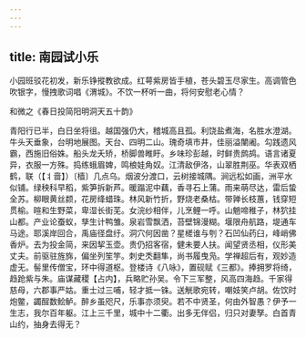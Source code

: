 ```yaml
---
---
---
```

title: 南园试小乐
---



小园班驳花初发，新乐铮摐教欲成。红萼紫房皆手植，苍头碧玉尽家生。高调管色吹银字，慢拽歌词唱《渭城》。不饮一杯听一曲，将何安慰老心情？

和微之《春日投简阳明洞天五十韵》

青阳行已半，白日坐将徂。越国强仍大，稽城高且孤。利饶盐煮海，名胜水澄湖。牛头天垂象，台明地展图。天台、四明二山。瑰奇填市井，佳丽溢闉阇。勾践遗风霸，西施旧俗姝。船头龙夭矫，桥脚兽睢盱。乡味珍彭越，时鲜贵鹧鸪。语言诸夏异，衣服一方殊。捣练蛾眉婢，鸣桹娃角奴。江清敌伊洛，山翠胜荆巫。华表双栖鹤，联（【丬啬】）〔樯〕几点乌。烟波分渡口，云树接城隅。涧远松如画，洲平水似铺。绿秧科早稻，紫笋拆新芦。暖蹋泥中藕，香寻石上蒲。雨来萌尽达，雷后蛰全苏。柳眼黄丝颣，花房绛蜡珠。林风新竹折，野烧老桑枯。带亸长枝蕙，钱穿短贯榆。暄和生野菜，卑湿长街芜。女浣纱相伴，儿烹鲤一呼。山魈啼稚子，林狖挂山都。产业论蚕蚁，孳生计鸭雏。泉岩雪飘洒，苔壁锦漫糊。堰限舟航路，堤通车马途。耶溪岸回合，禹庙径盘纡。洞穴何因凿？星槎谁与刳？石凹仙药臼，峰峭佛香炉。去为投金简，来因挈玉壶。贵仍招客宿，健未要人扶。闻望贤丞相，仪形美丈夫。前驱驻旌旆，偏坐列笙竽。刺史秂翻隼，尚书履曳凫。学禅超后有，观妙造虚无。髻里传僧宝，环中得道枢。登楼诗《八咏》，置砚赋《三都》。捧拥罗将绮，趋跄紫与朱。庙谋藏稷【占内】，兵略贮孙吴。令下三军整，风高四海趋。千家得慈母，六郡事严姑。重士过三哺，轻才抵一铢。送觥歌宛转，嘲妓笑卢胡。佐饮时炮鳖，蠲酲数鲙鲈。醉乡虽咫尺，乐事亦须臾。若不中贤圣，何由外智愚？伊予一生志，我尔百年躯。江上三千里，城中十二衢。出多无伴侣，归只对妻孥。白首青山约，抽身去得无？
